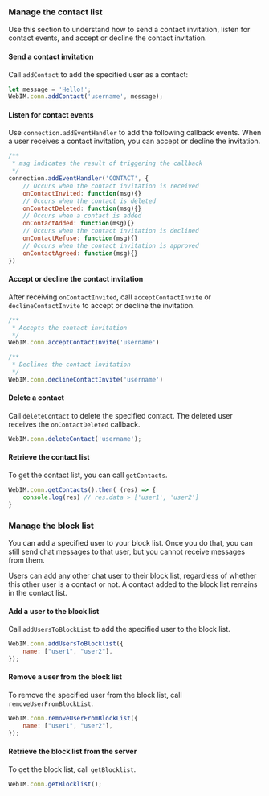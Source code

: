 <PlatformWrapper platform="web">

### Manage the contact list

Use this section to understand how to send a contact invitation, listen for contact events, and accept or decline the contact invitation.

#### Send a contact invitation

Call `addContact` to add the specified user as a contact:

```javascript
let message = 'Hello!';
WebIM.conn.addContact('username', message);   
```

#### Listen for contact events

Use `connection.addEventHandler` to add the following callback events. When a user receives a contact invitation, you can accept or decline the invitation.

```javascript
/**
 * msg indicates the result of triggering the callback
 */
connection.addEventHandler('CONTACT', {
    // Occurs when the contact invitation is received
    onContactInvited: function(msg){}
    // Occurs when the contact is deleted
    onContactDeleted: function(msg){}
    // Occurs when a contact is added
    onContactAdded: function(msg){}
    // Occurs when the contact invitation is declined
    onContactRefuse: function(msg){} 
    // Occurs when the contact invitation is approved
    onContactAgreed: function(msg){} 
})
```

#### Accept or decline the contact invitation

After receiving `onContactInvited`, call `acceptContactInvite` or `declineContactInvite` to accept or decline the invitation.

```javascript
/**
 * Accepts the contact invitation
 */
WebIM.conn.acceptContactInvite('username')

/**
 * Declines the contact invitation
 */
WebIM.conn.declineContactInvite('username')
```

#### Delete a contact

Call `deleteContact` to delete the specified contact. The deleted user receives the `onContactDeleted` callback.

```javascript
WebIM.conn.deleteContact('username');   
```

#### Retrieve the contact list

To get the contact list, you can call `getContacts`.

```javascript
WebIM.conn.getContacts().then( (res) => {
    console.log(res) // res.data > ['user1', 'user2']
}
```

### Manage the block list

You can add a specified user to your block list. Once you do that, you can still send chat messages to that user, but you cannot receive messages from them. 

<div class="note alert">Users can add any other chat user to their block list, regardless of whether this other user is a contact or not. A contact added to the block list remains in the contact list.</div>

#### Add a user to the block list

Call `addUsersToBlockList` to add the specified user to the block list.

```javascript
WebIM.conn.addUsersToBlocklist({
    name: ["user1", "user2"],
});
```


#### Remove a user from the block list

To remove the specified user from the block list, call `removeUserFromBlockList`.

```javascript
WebIM.conn.removeUserFromBlockList({
    name: ["user1", "user2"],
});
```

#### Retrieve the block list from the server

To get the block list, call `getBlocklist`. 

```javascript
WebIM.conn.getBlocklist();
```

</PlatformWrapper>